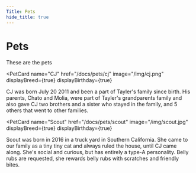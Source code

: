 ```yaml
---
Title: Pets
hide_title: true
---
```



# Pets

These are the pets
<div className={styles.homeContainer}>

<PetCard
  name="CJ"
  href="/docs/pets/cj"
  image="/img/cj.png"
  displayBreed={true}
  displayBirthday={true}
>
  CJ was born July 20 2011 and been a part of Tayler's family since birth.
  His parents, Chato and Molia, were part of Tayler's grandparents family
  and also gave CJ two brothers and a sister who stayed in the family, and
  5 others that went to other families.
</PetCard>

<PetCard
  name="Olympia"
  href="/docs/pets/olympia"
  image="/img/olympia.jpg"
  displayBreed={true}
  displayBirthday={true}
  children="Our little monster was born September 2018. She makes funny sounds and
  can have a ton of energy. We know that she is just the perfect little
  dog. Just over 40 pounds of pure muscle, don't let her crash into your
  legs at top speed. And watch for her jumping up to lick your face!" />

<PetCard
  name="Scout"
  href="/docs/pets/scout"
  image="/img/scout.jpg"
  displayBreed={true}
  displayBirthday={true}
>
  Scout was born in 2016 in a truck yard in Southern California. She came
  to our family as a tiny tiny cat and always ruled the house, until CJ
  came along. She's social and curious, but has entirely a type-A
  personality. Belly rubs are requested, she rewards belly rubs with
  scratches and friendly bites.
</PetCard>

</div>
